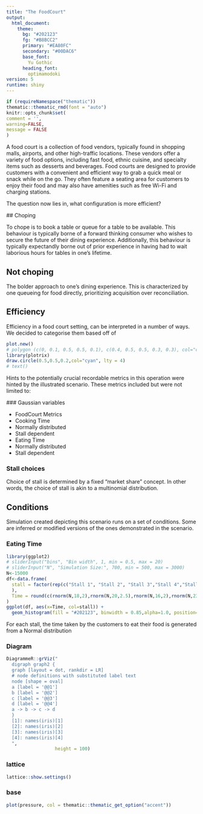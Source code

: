 ```yaml
---
title: "The FoodCourt"
output: 
  html_document:
    theme:
      bg: "#202123"
      fg: "#B8BCC2"
      primary: "#EA80FC"
      secondary: "#00DAC6"
      base_font:
        Yu Gothic
      heading_font:
        optimamodoki
version: 5
runtime: shiny
---
```

  
  ```r
if (requireNamespace("thematic")) 
  thematic::thematic_rmd(font = "auto")
knitr::opts_chunk$set(
  comment = '',
  warning=FALSE,
  message = FALSE
)
```


A food court is a collection of food vendors, typically found in shopping malls, airports, and other high-traffic locations. These vendors offer a variety of food options, including fast food, ethnic cuisine, and specialty items such as desserts and beverages. Food courts are designed to provide customers with a convenient and efficient way to grab a quick meal or snack while on the go. They often feature a seating area for customers to enjoy their food and may also have amenities such as free Wi-Fi and charging stations.

The question now lies in, what configuration is more efficient?
  
  ## Choping
  
  To chope is to book a table or queue for a table to be available. This behaviour is typically borne of a forward thinking consumer who wishes to secure the future of their dining experience. Additionally, this behaviour is typically expectandly borne out of prior experience in having had to wait laborious hours for tables in one's lifetime.

## Not choping

The bolder approach to one's dining experience.  This is characterized by one queueing for food directly, prioritizing acquisition over reconciliation.



## Efficiency

Efficiency in a food court setting, can be interpreted in a number of ways. We
decided to categorise them based off of 

```r
plot.new()
# polygon (c(0, 0.1, 0.5, 0.5, 0.1), c(0.4, 0.5, 0.5, 0.3, 0.3), col="cyan")
library(plotrix)
draw.circle(0.5,0.5,0.2,col="cyan", lty = 4)
# text()
```

Hints to the potentially crucial recordable metrics in this operation were hinted 
by the illustrated scenario. These metrics included but were not limited to:
  
  
  <!-- * Metrics -->
  <!--       + Cooking Time -->
  <!--           -Normally distributed -->
  <!--           -Parameters depend on each stall -->
  <!--       + Eating Time -->
  <!--           -Normall distributed -->
  <!--           -Parameters depends on each stall -->
  <!--       +Popularity -->
  <!--           -Multinomial -->
  
  
  ### Gaussian variables
  
  
  
  * FoodCourt Metrics
+ Cooking Time
- Normally distributed
- Stall dependent
+ Eating Time
- Normally distributed
- Stall dependent

### Stall choices

Choice of stall is determined by a fixed "market share" concept. In other words, 
the choice of stall is akin to a multinomial distribution.












## Conditions {.tabset .tabset-pills}

Simulation created depicting this scenario runs on a set of conditions. Some 
are inferred or modified versions of the ones demonstrated in the scenario.


### Eating Time

```r
library(ggplot2)
# sliderInput("bins", "Bin width", 1, min = 0.5, max = 20)
# sliderInput("N", "Simulation Size:", 700, min = 500, max = 3000)
N<-15000
df<-data.frame(
  stall = factor(rep(c("Stall 1", "Stall 2", "Stall 3","Stall 4","Stall 5"),each=N),
  ),
  Time = round(c(rnorm(N,18,2),rnorm(N,20,2.5),rnorm(N,16,2),rnorm(N,23,3),rnorm(N,17,1.5)))
)
ggplot(df, aes(x=Time, col=stall)) +
  geom_histogram(fill = "#202123", binwidth = 0.85,alpha=1.0, position="identity")
```


For each stall, the time taken by the customers to eat their food is generated 
from a Normal distribution 

### Diagram

```r

DiagrammeR::grViz("
  digraph graph2 {
  graph [layout = dot, rankdir = LR]
  # node definitions with substituted label text
  node [shape = oval]
  a [label = '@@1']
  b [label = '@@2']
  c [label = '@@3']
  d [label = '@@4']
  a -> b -> c -> d
  }
  [1]: names(iris)[1]
  [2]: names(iris)[2]
  [3]: names(iris)[3]
  [4]: names(iris)[4]
  ", 
                  height = 100)
```

### lattice

```r
lattice::show.settings()
```

### base

```r
plot(pressure, col = thematic::thematic_get_option("accent"))
```
